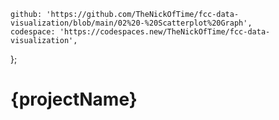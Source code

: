 	github: 'https://github.com/TheNickOfTime/fcc-data-visualization/blob/main/02%20-%20Scatterplot%20Graph',
	codespace: 'https://codespaces.new/TheNickOfTime/fcc-data-visualization',
};

# {projectName}
